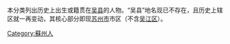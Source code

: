 本分类列出历史上出生或籍贯在[[吴县|吴县]]的人物。“吴县”地名现已不存在，且历史上辖区就一再变动，其核心部分即现[[苏州市|苏州市]]市区（不含[[吴江区|吴江区]]）。

[[Category:蘇州人|Category:蘇州人]]